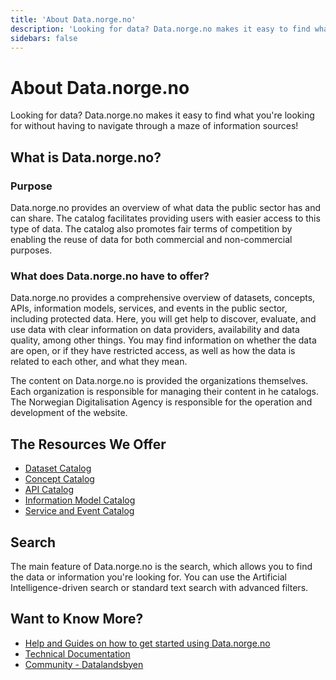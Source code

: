 ```yaml
---
title: 'About Data.norge.no'
description: 'Looking for data? Data.norge.no makes it easy to find what you're looking for without having to navigate through a maze of information sources!'
sidebars: false
---
```


# About Data.norge.no

<Ingress size='xs'>
    Looking for data? Data.norge.no makes it easy to find what you're looking for without having to navigate through a
    maze of information sources!
</Ingress>

## What is Data.norge.no?

### Purpose

Data.norge.no provides an overview of what data the public sector has and can share. The catalog facilitates providing users with easier access to this type of data. The catalog also promotes fair terms of competition by enabling the reuse of data for both commercial and non-commercial purposes.

### What does Data.norge.no have to offer?

Data.norge.no provides a comprehensive overview of datasets, concepts, APIs, information models, services, and events in the public sector, including protected data. Here, you will get help to discover, evaluate, and use data with clear information on data providers, availability and data quality, among other things. You may find information on whether the data are open, or if they have restricted access, as well as how the data is related to each other, and what they mean.

The content on Data.norge.no is provided the organizations themselves. Each organization is responsible for managing their content in he catalogs. The Norwegian Digitalisation Agency is responsible for the operation and development of the website.

## The Resources We Offer

-   [Dataset Catalog](https://data.norge.no/datasets)
-   [Concept Catalog](https://data.norge.no/concepts)
-   [API Catalog](https://data.norge.no/data-services)
-   [Information Model Catalog](https://data.norge.no/information-models)
-   [Service and Event Catalog](https://data.norge.no/public-services-and-events)

## Search

The main feature of Data.norge.no is the search, which allows you to find the data or information you're looking for. You can use the Artificial Intelligence-driven search or standard text search with advanced filters.

## Want to Know More?

-   [Help and Guides on how to get started using Data.norge.no](/docs/)
-   [Technical Documentation](https://informasjonsforvaltning.github.io/)
-   [Community - Datalandsbyen](https://datalandsbyen.norge.no/)
